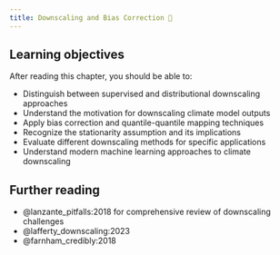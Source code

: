 ```yaml
---
title: Downscaling and Bias Correction 🚧
---
```


## Learning objectives {.unnumbered}

After reading this chapter, you should be able to:

- Distinguish between supervised and distributional downscaling approaches
- Understand the motivation for downscaling climate model outputs
- Apply bias correction and quantile-quantile mapping techniques
- Recognize the stationarity assumption and its implications
- Evaluate different downscaling methods for specific applications
- Understand modern machine learning approaches to climate downscaling

## Further reading {.unnumbered}

- @lanzante_pitfalls:2018 for comprehensive review of downscaling challenges
- @lafferty_downscaling:2023
- @farnham_credibly:2018
